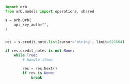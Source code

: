 ```python List.py
import orb
from orb.models import operations, shared

s = orb.Orb(
    api_key_auth="",
)


res = s.credit_note.list(cursor='string', limit=623564)

if res.credit_notes is not None:
    while True:
        # handle items

        res = res.Next()
        if res is None:
            break

```
